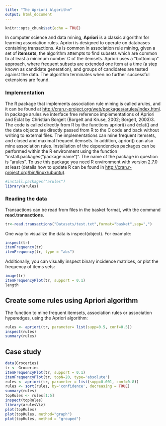 ```yaml
---
title: "The Apriori Algorithm"
output: html_document
---
```


```r
knitr::opts_chunk$set(echo = TRUE)
```

In computer science and data mining, **Apriori** is a classic algorithm for learning association rules. Apriori is designed to operate on databases containing transactions. As is common in association rule mining, given a set of **itemsets**, the algorithm attempts to find subsets which are common to at least a minimum number C of the itemsets.
Apriori uses a "bottom up" approach, where frequent subsets are extended one item at a time (a step known as candidate generation), and groups of candidates are tested against the data. The algorithm terminates when no further successful extensions are found.

### Implementation
The R package that implements association rule mining is called arules, and it can be found at <http://cran.r-project.org/web/packages/arules/index.html>.
In package arules we interface free reference implementations of Apriori and Eclat by Christian Borgelt (Borgelt and Kruse, 2002; Borgelt, 2003)3. The code is called directly from R by the functions apriori() and éclat() and the data objects are directly passed from R to the C code and back without writing to external files. The implementations can mine frequent itemsets, and closed and maximal frequent itemsets. In addition, apriori() can also mine association rules. Installation of the dependencies packages can be performed within the R environment using the function "install.packages(“package name”)". The name of the package in question is “arules”. To use this package you need R environment with version 2.7.0 at least (details how to update R can be found in <http://cran.r-project.org/bin/linux/ubuntu)>.

```r
#install.packages("arules")
library(arules)
```

### Reading the data
Transactions can be read from files in the basket format, with the command **read.transactions**. 
```r
tr<-read.transactions("Datasets/test.txt",format="basket",sep=",")
```

One way to visualize the data is inspect(object). For example:
```r
inspect(tr)
itemFrequency(tr)
itemFrequency(tr, type = "abs")
```

Additionally, you can visually inspect binary incidence matrices, or plot the frequency of items sets:
```r
image(tr)
itemFrequencyPlot(tr, support = 0.1)
length
```

## Create some rules using Apriori algorithm 
The function to mine frequent itemsets, association rules or association hyperedges, using the Apriori algorithm:

```r
rules <- apriori(tr, parameter= list(supp=0.5, conf=0.5))
inspect(rules)
summary(rules)
```

## Case study
```r
data(Groceries)
tr <- Groceries
itemFrequencyPlot(tr, support = 0.1)
itemFrequencyPlot(tr, topN=20, type='absolute')
rules <- apriori(tr, parameter = list(supp=0.001, conf=0.8))
rules <- sort(rules, by='confidence', decreasing = TRUE)
summary(rules)
topRules <- rules[1:5]
inspect(topRules)
library(arulesViz)
plot(topRules)
plot(topRules, method="graph")
plot(topRules, method = "grouped")
```


